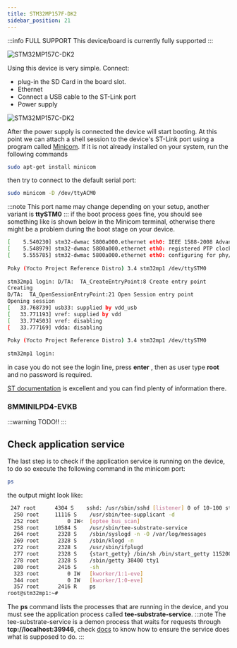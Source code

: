 ```yaml
---
title: STM32MP157F-DK2
sidebar_position: 21
---
```


:::info FULL SUPPORT
This device/board is currently fully supported
:::

![STM32MP157C-DK2](/img/STM32MP157C-DK2_angle2.jpg)

Using this device is very simple. Connect:

- plug-in the SD Card in the board slot.
- Ethernet
- Connect a USB cable to the ST-Link port
- Power supply

![STM32MP157C-DK2](/img/STM32MP157C-DK2_connections.png)

After the power supply is connected the device will start booting. At
this point we can attach a shell session to the device's ST-Link port
using a program called [Minicom](https://wiki.emacinc.com/wiki/Getting_Started_With_Minicom). If it is not already installed on your system, run the following commands
```bash
sudo apt-get install minicom
```
then try to connect to the default serial port:
```bash
sudo minicom -D /dev/ttyACM0
```
:::note 
This port name may change depending on your setup, another variant is
**ttySTM0**
:::
if the boot process goes fine, you should see something like is shown
below in the Minicom terminal, otherwise there might be a problem during
the boot stage on your device.

```bash
[    5.540230] stm32-dwmac 5800a000.ethernet eth0: IEEE 1588-2008 Advanced Timed
[    5.548979] stm32-dwmac 5800a000.ethernet eth0: registered PTP clock         
[    5.555785] stm32-dwmac 5800a000.ethernet eth0: configuring for phy/rgmii-ide
                                                                                
Poky (Yocto Project Reference Distro) 3.4 stm32mp1 /dev/ttySTM0                 
                                                                                
stm32mp1 login: D/TA:  TA_CreateEntryPoint:8 Create entry point                 
Creating                                                                        
D/TA:  TA_OpenSessionEntryPoint:21 Open Session entry point                     
Opening session                                                                 
[   33.768739] usb33: supplied by vdd_usb                                       
[   33.771193] vref: supplied by vdd                                            
[   33.774503] vref: disabling                                                  
[   33.777169] vdda: disabling                                                  
                                                                                
Poky (Yocto Project Reference Distro) 3.4 stm32mp1 /dev/ttySTM0                 
                                                                                
stm32mp1 login: 
```
in case you do not see the login line, press __enter__ , then as user
type **root** and no password is required.

[ST documentation](https://wiki.st.com/stm32mpu/wiki/Getting_started/STM32MP1_boards/STM32MP157x-DK2/Let%27s_start) is excellent and you can find plenty of information there.

### 8MMINILPD4-EVKB
:::warning
TODO!!
:::

## Check application service
The last step is to check if the application service is running on the
device, to do so execute the following command in the minicom port:
```bash
ps
```
the output might look like:

```bash
 247 root      4304 S    sshd: /usr/sbin/sshd [listener] 0 of 10-100 startups  
  250 root     11116 S    /usr/sbin/tee-supplicant -d                           
  252 root         0 IW<  [optee_bus_scan]                                      
  258 root     10584 S    /usr/sbin/tee-substrate-service                       
  264 root      2328 S    /sbin/syslogd -n -O /var/log/messages                 
  269 root      2328 S    /sbin/klogd -n                                        
  272 root      2328 S    /usr/sbin/ifplugd                                     
  277 root      2328 S    {start_getty} /bin/sh /bin/start_getty 115200 ttySTM  
  278 root      2328 S    /sbin/getty 38400 tty1                                
  280 root      2416 S    -sh                                                   
  323 root         0 IW   [kworker/1:1-eve]                                     
  344 root         0 IW   [kworker/1:0-eve]                                     
  357 root      2416 R    ps                                                    
root@stm32mp1:~# 
```
The __ps__ command lists the processes that are running in the device, and you
must see the application process called __tee-substrate-service__.
:::note 
The tee-substrate-service is a demon process that waits for requests
through __tcp://localhost:39946__, check [docs](../testing/intro.md) to know how to ensure
the service does what is supposed to do.
:::


